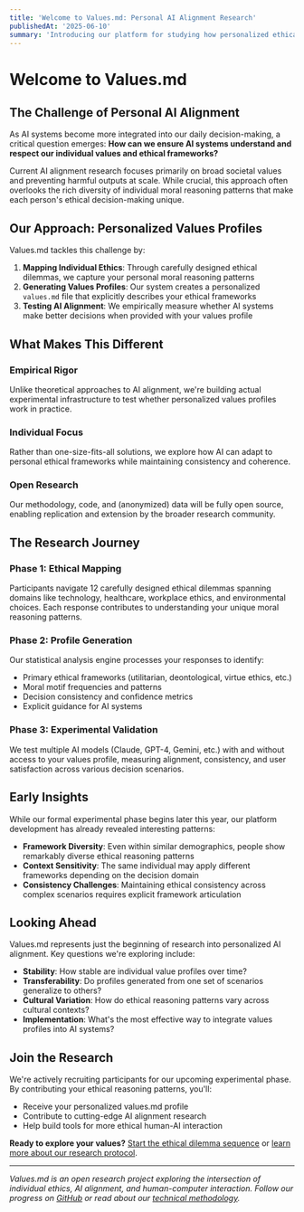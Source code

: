 ```yaml
---
title: 'Welcome to Values.md: Personal AI Alignment Research'
publishedAt: '2025-06-10'
summary: 'Introducing our platform for studying how personalized ethical profiles can improve human-AI interaction quality and alignment at individual scale.'
---
```


# Welcome to Values.md

## The Challenge of Personal AI Alignment

As AI systems become more integrated into our daily decision-making, a critical question emerges: **How can we ensure AI systems understand and respect our individual values and ethical frameworks?**

Current AI alignment research focuses primarily on broad societal values and preventing harmful outputs at scale. While crucial, this approach often overlooks the rich diversity of individual moral reasoning patterns that make each person's ethical decision-making unique.

## Our Approach: Personalized Values Profiles

Values.md tackles this challenge by:

1. **Mapping Individual Ethics**: Through carefully designed ethical dilemmas, we capture your personal moral reasoning patterns
2. **Generating Values Profiles**: Our system creates a personalized `values.md` file that explicitly describes your ethical frameworks
3. **Testing AI Alignment**: We empirically measure whether AI systems make better decisions when provided with your values profile

## What Makes This Different

### Empirical Rigor
Unlike theoretical approaches to AI alignment, we're building actual experimental infrastructure to test whether personalized values profiles work in practice.

### Individual Focus
Rather than one-size-fits-all solutions, we explore how AI can adapt to personal ethical frameworks while maintaining consistency and coherence.

### Open Research
Our methodology, code, and (anonymized) data will be fully open source, enabling replication and extension by the broader research community.

## The Research Journey

### Phase 1: Ethical Mapping
Participants navigate 12 carefully designed ethical dilemmas spanning domains like technology, healthcare, workplace ethics, and environmental choices. Each response contributes to understanding your unique moral reasoning patterns.

### Phase 2: Profile Generation  
Our statistical analysis engine processes your responses to identify:
- Primary ethical frameworks (utilitarian, deontological, virtue ethics, etc.)
- Moral motif frequencies and patterns
- Decision consistency and confidence metrics
- Explicit guidance for AI systems

### Phase 3: Experimental Validation
We test multiple AI models (Claude, GPT-4, Gemini, etc.) with and without access to your values profile, measuring alignment, consistency, and user satisfaction across various decision scenarios.

## Early Insights

While our formal experimental phase begins later this year, our platform development has already revealed interesting patterns:

- **Framework Diversity**: Even within similar demographics, people show remarkably diverse ethical reasoning patterns
- **Context Sensitivity**: The same individual may apply different frameworks depending on the decision domain
- **Consistency Challenges**: Maintaining ethical consistency across complex scenarios requires explicit framework articulation

## Looking Ahead

Values.md represents just the beginning of research into personalized AI alignment. Key questions we're exploring include:

- **Stability**: How stable are individual value profiles over time?
- **Transferability**: Do profiles generated from one set of scenarios generalize to others?
- **Cultural Variation**: How do ethical reasoning patterns vary across cultural contexts?
- **Implementation**: What's the most effective way to integrate values profiles into AI systems?

## Join the Research

We're actively recruiting participants for our upcoming experimental phase. By contributing your ethical reasoning patterns, you'll:

- Receive your personalized values.md profile
- Contribute to cutting-edge AI alignment research  
- Help build tools for more ethical human-AI interaction

**Ready to explore your values?** [Start the ethical dilemma sequence](/) or [learn more about our research protocol](/blog/research-experiment-protocol).

---

*Values.md is an open research project exploring the intersection of individual ethics, AI alignment, and human-computer interaction. Follow our progress on [GitHub](https://github.com/GeorgeStrakhov/values.md) or read about our [technical methodology](/blog/technical-methodology).*